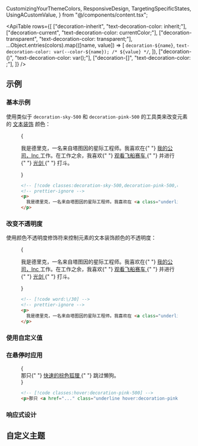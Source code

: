   CustomizingYourThemeColors,
  ResponsiveDesign,
  TargetingSpecificStates,
  UsingACustomValue,
} from "@/components/content.tsx";


<ApiTable
  rows={[
    ["decoration-inherit", "text-decoration-color: inherit;"],
    ["decoration-current", "text-decoration-color: currentColor;"],
    ["decoration-transparent", "text-decoration-color: transparent;"],
    ...Object.entries(colors).map(([name, value]) => [
      `decoration-${name}`,
      `text-decoration-color: var(--color-${name}); /* ${value} */`,
    ]),
    ["decoration-(<custom-property>)", "text-decoration-color: var(<custom-property>);"],
    ["decoration-[<value>]", "text-decoration-color: <value>;"],
  ]}
/>

## 示例

### 基本示例

使用类似于 `decoration-sky-500` 和 `decoration-pink-500` 的工具类来改变元素的 [文本装饰](/docs/text-decoration-line) 颜色：

<Figure>

<Example padding={false}>
  {
    <p className="mx-auto max-w-sm gap-4 p-8 text-sm/6 text-gray-900 dark:text-gray-200">
      我是德里克，一名来自塔图因的星际工程师。我喜欢在{" "}
      <a href="#" className="font-bold underline decoration-sky-500 decoration-2 dark:text-gray-200">
        我的公司，Inc
      </a>
      工作。在工作之余，我喜欢{" "}
      <a href="#" className="font-bold underline decoration-pink-500 decoration-2 dark:text-gray-200">
        观看飞船赛车
      </a>{" "}
      并进行{" "}
      <a href="#" className="font-bold underline decoration-indigo-500 decoration-2 dark:text-gray-200">
        光剑
      </a>{" "}
      打斗。
    </p>
  }
</Example>

```html
<!-- [!code classes:decoration-sky-500,decoration-pink-500,decoration-indigo-500] -->
<!-- prettier-ignore -->
<p>
  我是德里克，一名来自塔图因的星际工程师。我喜欢在 <a class="underline decoration-sky-500">我的公司，Inc</a> 工作。在工作之余，我喜欢 <a class="underline decoration-pink-500">观看飞船赛车</a> 并进行 <a class="underline decoration-indigo-500">光剑</a> 打斗。
</p>
```

</Figure>

### 改变不透明度

使用颜色不透明度修饰符来控制元素的文本装饰颜色的不透明度：

<Figure>

<Example padding={false}>
  {
    <p className="mx-auto max-w-sm gap-4 p-8 text-sm/6 text-gray-900 dark:text-gray-200">
      我是德里克，一名来自塔图因的星际工程师。我喜欢在{" "}
      <a href="#" className="font-bold underline decoration-sky-500/30 decoration-2 dark:text-gray-200">
        我的公司，Inc
      </a>
      工作。在工作之余，我喜欢{" "}
      <a href="#" className="font-bold underline decoration-pink-500/30 decoration-2 dark:text-gray-200">
        观看飞船赛车
      </a>{" "}
      并进行{" "}
      <a href="#" className="font-bold underline decoration-indigo-500/30 decoration-2 dark:text-gray-200">
        光剑
      </a>{" "}
      打斗。
    </p>
  }
</Example>

```html
<!-- [!code word:\/30] -->
<!-- prettier-ignore -->
<p>
  我是德里克，一名来自塔图因的星际工程师。我喜欢在 <a class="underline decoration-sky-500/30">我的公司，Inc</a> 工作。在工作之余，我喜欢 <a class="underline decoration-pink-500/30">观看飞船赛车</a> 并进行 <a class="underline decoration-indigo-500/30">光剑</a> 打斗。
</p>
```

</Figure>

### 使用自定义值

<UsingACustomValue element="p" utility="decoration" name="文本装饰颜色" value="#50d71e" variable="color" />

### 在悬停时应用

<TargetingSpecificStates property="text-decoration-color">

<Figure hint="将鼠标悬停在文本上以查看预期的效果">

<Example>
  {
    <div className="text-center text-lg font-medium text-gray-900 no-underline dark:text-gray-200">
      那只{" "}
      <a
        href="https://en.wikipedia.org/wiki/The_quick_brown_fox_jumps_over_the_lazy_dog"
        target="blank"
        className="underline hover:decoration-pink-500"
      >
        快速的棕色狐狸
      </a>{" "}
      跳过懒狗。
    </div>
  }
</Example>

```html
<!-- [!code classes:hover:decoration-pink-500] -->
<p>那只 <a href="..." class="underline hover:decoration-pink-500 ...">快速的棕色狐狸</a> 跳过懒狗。</p>
```

</Figure>

</TargetingSpecificStates>

### 响应式设计

<ResponsiveDesign
  element="p"
  property="text-decoration-color"
  defaultClass="underline decoration-sky-600"
  featuredClass="decoration-blue-400"
/>

## 自定义主题

<CustomizingYourThemeColors element="p" utility="decoration" />